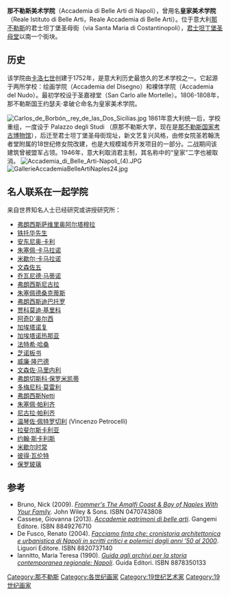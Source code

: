 {{Infobox university
| name              = 那不勒斯美术学院
| native_name       = Accademia di Belle Arti di Napoli
| image_name        = <!-- 檔案不存在 File:Belle Arti.jpg -->
| image_size        = 280px
| image_alt         = 
| caption           = Facade of the main academy building on Via Santa Maria di Costantinopoli
| established       = {{Start date|1752}}
| closed            = <!-- {{End date|YYYY}} -->
| type              = [[art_school|Academy of fine arts]]
| director          = Aurora Spinosa
| students          = 3000
| city              = [[Naples|Naples]]
| country           = Italy
| coor              = {{coord|40.851572|14.251200}}
| former_names      = {{plainlist|
*Reale Istituto di Belle Arti
*Reale Accademia di Belle Arti
}}
| website           = {{URL|http://www.accademiadinapoli.it}}
}}
'''那不勒斯美术学院'''（Accademia di Belle Arti di Napoli），曾用名'''皇家美术学院'''（Reale Istituto di Belle Arti，Reale Accademia di Belle Arti）。位于意大利[[那不勒斯|那不勒斯]]的君士坦丁堡圣母街（via Santa Maria di Costantinopoli），[[君士坦丁堡圣母堂_(那不勒斯)|君士坦丁堡圣母堂]]以南一个街块。

==历史==
该学院由[[卡洛斯三世|卡洛七世]]创建于1752年，是意大利历史最悠久的艺术学校之一。它起源于两所学校：绘画学院（Accademia del Disegno）和裸体学院（Accademia del Nudo）。最初学校设于圣嘉禄堂（San Carlo alle Mortelle）。1806-1808年，那不勒斯国王约瑟夫·拿破仑命名为皇家美术学院。

[[File:Carlos_de_Borbón,_rey_de_las_Dos_Sicilias.jpg|thumb]]
1861年意大利统一后，学校重组，一度设于 Palazzo degli Studi （原那不勒斯大学，现在是[[那不勒斯国家考古博物馆|那不勒斯国家考古博物馆]]），后迁至君士坦丁堡圣母街现址，新文艺复兴风格，由修女院圣若翰洗者堂附属的18世纪修女院改建，也是大规模城市开发项目的一部分。二战期间该建筑曾被盟军占领。1946年，意大利取消君主制，其名称中的“皇家”二字也被取消。
[[File:Accademia_di_Belle_Arti-Napoli_(4).JPG|thumb]]
[[File:GallerieAccademiaBelleArtiNaples24.jpg|thumb]]

==名人联系在一起学院==
来自世界知名人士已经研究或讲授研究所：
* [[弗朗西斯萨维里奥阿尔塔穆拉|弗朗西斯萨维里奥阿尔塔穆拉]]
* [[铁托华先生|铁托华先生]]
* [[安东尼奥·卡利|安东尼奥·卡利]]
* [[朱塞佩·卡马拉诺|朱塞佩·卡马拉诺]]
* [[米歇尔·卡马拉诺|米歇尔·卡马拉诺]]
* [[文森佐五|文森佐五]]
* [[乔瓦尼德·马蒂诺|乔瓦尼德·马蒂诺]]
* [[弗朗西斯尼古拉|弗朗西斯尼古拉]]
* [[朱塞佩德桑克蒂斯|朱塞佩德桑克蒂斯]]
* [[弗朗西斯迪巴托罗|弗朗西斯迪巴托罗]]
* [[贾科莫迪·基里科|贾科莫迪·基里科]]
* [[阿奇D'奥尔西|阿奇D'奥尔西]]
* [[加埃塔诺复|加埃塔诺复]]
* [[加埃塔诺热那亚|加埃塔诺热那亚]]
* [[法特希·哈桑|法特希·哈桑]]
* [[芝诺板书|芝诺板书]]
* [[威廉·隆巴德|威廉·隆巴德]]
* [[文森佐·马里内利|文森佐·马里内利]]
* [[弗朗切斯科·保罗米凯蒂|弗朗切斯科·保罗米凯蒂]]
* [[多梅尼科·莫雷利|多梅尼科·莫雷利]]
* [[弗朗西斯Netti|弗朗西斯Netti]]
* [[朱塞佩·帕利齐|朱塞佩·帕利齐]]
* [[尼古拉·帕利齐|尼古拉·帕利齐]]
* [[温琴佐·佩特罗切利|温琴佐·佩特罗切利]] (Vincenzo Petrocelli)
* [[拉斐尔斯卡利亚|拉斐尔斯卡利亚]]
* [[约翰·斯卡利斯|约翰·斯卡利斯]]
* [[米歇尔时常|米歇尔时常]]
* [[彼得·瓦伦特|彼得·瓦伦特]]
* [[保罗玻璃|保罗玻璃]]

==参考==
{{Reflist}}
*Bruno, Nick (2009). [http://books.google.co.uk/books?id=wzkl5MSQUSsC&pg=PA71 ''Frommer's The Amalfi Coast & Bay of Naples With Your Family'']. John Wiley & Sons. ISBN 0470743808
*Cassese, Giovanna  (2013). [http://books.google.co.uk/books?id=JWXramn2Ra0C&pg=PT20&dq=accademia+di+belle+arti+di+napoli&hl=en&sa=X&ei=y2fnUqO3J-SS7QaPkIGgAw&ved=0CDkQ6AEwAQ#v=onepage&q=accademia%20di%20belle%20arti%20di%20napoli&f=false ''Accademie patrimoni di belle arti'']. Gangemi Editore. ISBN 8849276710 {{it}}
*De Fusco, Renato (2004). [http://books.google.co.uk/books?id=WC9Rm6g5bdEC&pg=PA76 ''Facciamo finta che: cronistoria architettonica e urbanistica di Napoli in scritti critici e polemici dagli anni '50 al 2000'']. Liguori Editore. ISBN 8820737140 {{it}}
*Iannitto, Maria Teresa (1990). [http://books.google.co.uk/books?id=Q_aRm0c8OigC&pg=PA151 ''Guida agli archivi per la storia contemporanea regionale: Napoli'']. Guida Editori. ISBN 8878350133 {{it}}

{{那不勒斯地标}}
[[Category:那不勒斯|Category:那不勒斯]]
[[Category:各世纪画家|Category:各世纪画家]]
[[Category:19世纪艺术家|Category:19世纪艺术家]]
[[Category:19世纪画家|Category:19世纪画家]]